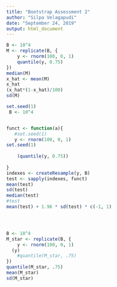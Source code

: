 ```yaml
---
title: "Bootstrap Assessment 2"
author: "Silpa Velagapudi"
date: "September 24, 2019"
output: html_document
---
```

```r
B <- 10^4
M <- replicate(B, {
    y <- rnorm(100, 0, 1)
    quantile(y, 0.75)
})
median(M)
x_hat <- mean(M)
x_hat
(x_hat*(1-x_hat)/100)
sd(M)
```

```r
set.seed(1)
 B <- 10^4


funct <- function(a){
   #set.seed(1)
   y <- rnorm(100, 0, 1)
set.seed(1)
    
    (quantile(y, 0.75))
    
}
indexes <- createResample(y, B)
test <- sapply(indexes, funct)
mean(test)
sd(test)
median(test)
#test
mean(test) + 1.96 * sd(test) * c(-1, 1)




B <- 10^4
M_star <- replicate(B, {
    y <- rnorm(100, 0, 1)
  (y)
    #quantile(M_star, .75)
})
quantile(M_star, .75)
mean(M_star)
sd(M_star)
```

